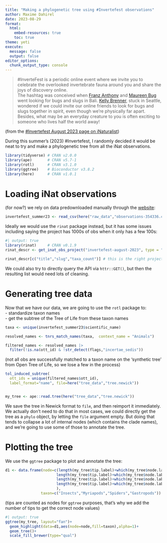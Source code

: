 ```yaml
---
title: "Making a phylogenetic tree using #Invertefest observations"
author: Maxime Dahirel
date: 2023-08-29
format: 
  html: 
    embed-resources: true
    toc: true
theme: yeti
execute:
  message: false
  output: false
editor_options: 
  chunk_output_type: console
---
```


> #InverteFest is a periodic online event where we invite you to celebrate the overlooked invertebrate fauna around you and share the joys of discovery online. <br/>The hashtag was conceived when [Franz Anthony](https://franzanth.com/) and [Maureen Bug](https://maureenbug.github.io/) went looking for bugs and slugs in Bali. [Kelly Brenner](https://www.metrofieldguide.com/), stuck in Seattle, wondered if we could invite our online friends to look for bugs and slugs together in spirit, even though we’re physically far apart. Besides, what may be an everyday creature to you is often exciting to someone who lives half the world away!

(from the [\#Invertefest August 2023 page on iNaturalist](https://www.inaturalist.org/projects/invertefest-august-2023))

During this summer's (2023) \#Invertefest, I randomly decided it would be neat to try and make a phylogenetic tree from all the iNat observations.

```r
library(tidyverse) # CRAN v2.0.0
library(ape)       # CRAN v5.7-1
library(rotl)      # CRAN v3.1.0
library(ggtree)    # Bioconductor v3.8.2
library(here)      # CRAN v1.0.1
```

# Loading iNat observations

(for now?) we rely on data predownloaded manually through the [website](https://www.inaturalist.org/observations/export):

```r
invertefest_summer23 <- read_csv(here("raw_data","observations-354336.csv"))
```

Ideally we would use the `rinat` package instead, but it has some issues including saying the project has 1000s of obs when it only has a few 100s:

```r
#| output: true
library(rinat)     # CRAN v0.1.9
rinat_descr <- get_inat_obs_project("invertefest-august-2023", type = "info", raw = FALSE)

rinat_descr[c("title","slug","taxa_count")] # this is the right project, but way too many obs
```

We could also try to directly query the API via `httr::GET()`, but then the resulting list would need lots of cleaning.

# Generating tree data

Now that we have our data, we are going to use the `rotl` package to:  
- standardize taxon names  
- get the subtree of the Tree of Life from these taxon names  

```r
taxa <- unique(invertefest_summer23$scientific_name)

resolved_names <- tnrs_match_names(taxa,  context_name = "Animals") 

filtered_names <- resolved_names |> 
  filter(!is.na(ott_id) & !str_detect(flags,"incertae_sedis"))
```
(not all obs are successfully matched to a taxon name on the ‘synthetic tree’ from Open Tree of Life, so we lose a few in the process)

```r
tol_induced_subtree(
  ott_ids = unique(filtered_names$ott_id),
  label_format="name", file=here("tree_data","tree.newick"))


my_tree <- ape::read.tree(here("tree_data","tree.newick"))

```

We save the tree in Newick format to `file`, and then reimport it immediately. We actually don't need to do that in most cases, we could directly get the tree as a `phylo` object, by letting the `file` argument empty. But doing that tends to collapse a lot of internal nodes (which contains the clade names), and we're going to use some of those to annotate the tree.

# Plotting the tree

We use the `ggtree` package to plot and annotate the tree:

```r
d1 <- data.frame(node=c(length(my_tree$tip.label)+which(my_tree$node.label=="Insecta"),
                       length(my_tree$tip.label)+which(my_tree$node.label=="Myriapoda"),
                       length(my_tree$tip.label)+which(my_tree$node.label=="Araneae"),
                       length(my_tree$tip.label)+which(my_tree$node.label=="Gastropoda")
                       ), 
                taxon=c("Insects","Myriapods","Spiders","Gastropods"))

```
(tips are counted as nodes for `ggtree` purposes, that's why we add the number of tips to get the correct node values)

```r
#| output: true
ggtree(my_tree, layout="fan")+
  geom_highlight(data=d1,aes(node=node,fill=taxon),alpha=1)+
  geom_tree()+
  scale_fill_brewer(type="qual")
```


